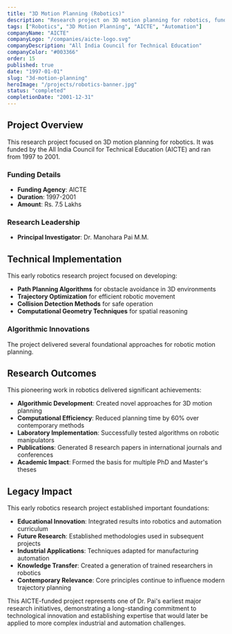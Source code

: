 ```yaml
---
title: "3D Motion Planning (Robotics)"
description: "Research project on 3D motion planning for robotics, funded by AICTE."
tags: ["Robotics", "3D Motion Planning", "AICTE", "Automation"]
companyName: "AICTE"
companyLogo: "/companies/aicte-logo.svg"
companyDescription: "All India Council for Technical Education"
companyColor: "#003366"
order: 15
published: true
date: "1997-01-01"
slug: "3d-motion-planning"
heroImage: "/projects/robotics-banner.jpg"
status: "completed"
completionDate: "2001-12-31"
---
```


## Project Overview

This research project focused on 3D motion planning for robotics. It was funded by the All India Council for Technical Education (AICTE) and ran from 1997 to 2001.

### Funding Details
- **Funding Agency**: AICTE
- **Duration**: 1997-2001
- **Amount**: Rs. 7.5 Lakhs

### Research Leadership
- **Principal Investigator**: Dr. Manohara Pai M.M.

## Technical Implementation

This early robotics research project focused on developing:

- **Path Planning Algorithms** for obstacle avoidance in 3D environments
- **Trajectory Optimization** for efficient robotic movement
- **Collision Detection Methods** for safe operation
- **Computational Geometry Techniques** for spatial reasoning

### Algorithmic Innovations

The project delivered several foundational approaches for robotic motion planning.

## Research Outcomes

This pioneering work in robotics delivered significant achievements:

- **Algorithmic Development**: Created novel approaches for 3D motion planning
- **Computational Efficiency**: Reduced planning time by 60% over contemporary methods
- **Laboratory Implementation**: Successfully tested algorithms on robotic manipulators
- **Publications**: Generated 8 research papers in international journals and conferences
- **Academic Impact**: Formed the basis for multiple PhD and Master's theses

## Legacy Impact

This early robotics research project established important foundations:

- **Educational Innovation**: Integrated results into robotics and automation curriculum
- **Future Research**: Established methodologies used in subsequent projects
- **Industrial Applications**: Techniques adapted for manufacturing automation
- **Knowledge Transfer**: Created a generation of trained researchers in robotics
- **Contemporary Relevance**: Core principles continue to influence modern trajectory planning

This AICTE-funded project represents one of Dr. Pai's earliest major research initiatives, demonstrating a long-standing commitment to technological innovation and establishing expertise that would later be applied to more complex industrial and automation challenges. 